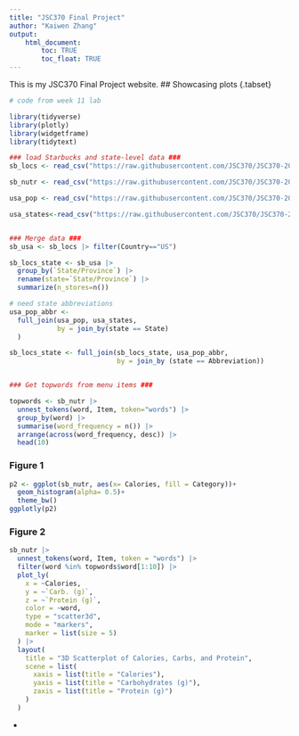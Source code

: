 ```yaml
---
title: "JSC370 Final Project"
author: "Kaiwen Zhang"
output: 
    html_document:
        toc: TRUE
        toc_float: TRUE
---
```


This is my JSC370 Final Project website.
## Showcasing plots {.tabset}
```r
# code from week 11 lab

library(tidyverse)
library(plotly)
library(widgetframe)
library(tidytext)

### load Starbucks and state-level data ###
sb_locs <- read_csv("https://raw.githubusercontent.com/JSC370/JSC370-2025/refs/heads/main/data/starbucks/starbucks-locations.csv")

sb_nutr <- read_csv("https://raw.githubusercontent.com/JSC370/JSC370-2025/refs/heads/main/data/starbucks/starbucks-menu-nutrition.csv")

usa_pop <- read_csv("https://raw.githubusercontent.com/JSC370/JSC370-2025/refs/heads/main/data/starbucks/us_state_pop.csv")

usa_states<-read_csv("https://raw.githubusercontent.com/JSC370/JSC370-2025/refs/heads/main/data/starbucks/states.csv")


### Merge data ###
sb_usa <- sb_locs |> filter(Country=="US")

sb_locs_state <- sb_usa |>
  group_by(`State/Province`) |>
  rename(state=`State/Province`) |>
  summarize(n_stores=n())

# need state abbreviations
usa_pop_abbr <- 
  full_join(usa_pop, usa_states, 
            by = join_by(state == State)
  ) 

sb_locs_state <- full_join(sb_locs_state, usa_pop_abbr,
                           by = join_by (state == Abbreviation))


### Get topwords from menu items ###

topwords <- sb_nutr |>
  unnest_tokens(word, Item, token="words") |>
  group_by(word) |>
  summarise(word_frequency = n()) |>
  arrange(across(word_frequency, desc)) |>
  head(10)


```

### Figure 1
```r
p2 <- ggplot(sb_nutr, aes(x= Calories, fill = Category))+
  geom_histogram(alpha= 0.5)+
  theme_bw()
ggplotly(p2)

```
### Figure 2
```r
sb_nutr |>
  unnest_tokens(word, Item, token = "words") |>
  filter(word %in% topwords$word[1:10]) |>
  plot_ly(
    x = ~Calories,
    y = ~`Carb. (g)`,
    z = ~`Protein (g)`,
    color = ~word,
    type = "scatter3d",
    mode = "markers",
    marker = list(size = 5)
  ) |>
  layout(
    title = "3D Scatterplot of Calories, Carbs, and Protein",
    scene = list(
      xaxis = list(title = "Calories"),
      yaxis = list(title = "Carbohydrates (g)"),
      zaxis = list(title = "Protein (g)")
    )
  )
``` 

{-}